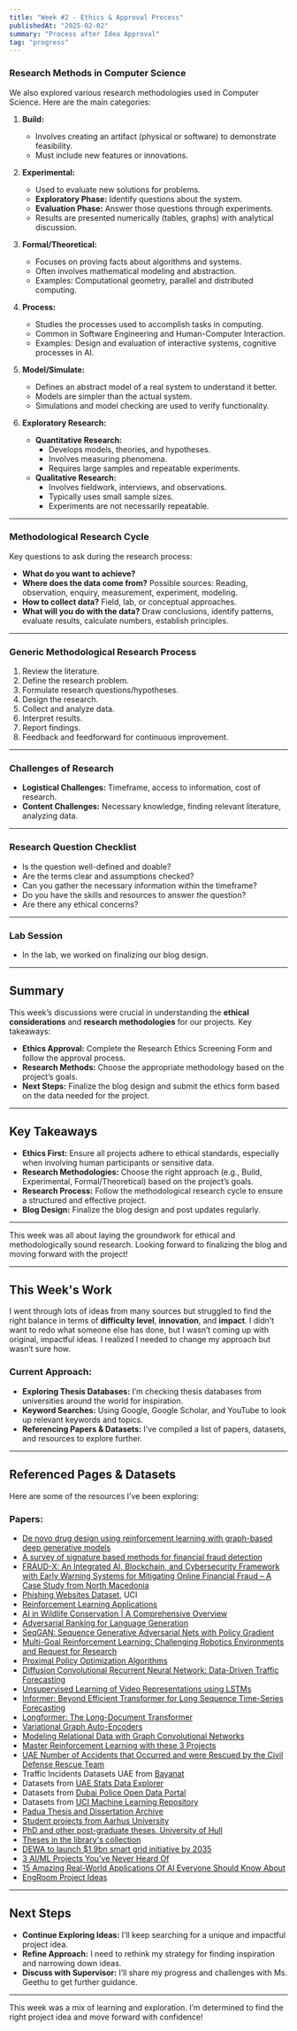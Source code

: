 ```yaml
---
title: "Week #2 - Ethics & Approval Process"
publishedAt: "2025-02-02"
summary: "Process after Idea Approval"
tag: "progress"
---
```


### Research Methods in Computer Science

We also explored various research methodologies used in Computer Science. Here are the main categories:

1. **Build:**
   - Involves creating an artifact (physical or software) to demonstrate feasibility.
   - Must include new features or innovations.

2. **Experimental:**
   - Used to evaluate new solutions for problems.
   - **Exploratory Phase:** Identify questions about the system.
   - **Evaluation Phase:** Answer those questions through experiments.
   - Results are presented numerically (tables, graphs) with analytical discussion.

3. **Formal/Theoretical:**
   - Focuses on proving facts about algorithms and systems.
   - Often involves mathematical modeling and abstraction.
   - Examples: Computational geometry, parallel and distributed computing.

4. **Process:**
   - Studies the processes used to accomplish tasks in computing.
   - Common in Software Engineering and Human-Computer Interaction.
   - Examples: Design and evaluation of interactive systems, cognitive processes in AI.

5. **Model/Simulate:**
   - Defines an abstract model of a real system to understand it better.
   - Models are simpler than the actual system.
   - Simulations and model checking are used to verify functionality.

6. **Exploratory Research:**
   - **Quantitative Research:**
     - Develops models, theories, and hypotheses.
     - Involves measuring phenomena.
     - Requires large samples and repeatable experiments.
   - **Qualitative Research:**
     - Involves fieldwork, interviews, and observations.
     - Typically uses small sample sizes.
     - Experiments are not necessarily repeatable.

---

### Methodological Research Cycle

Key questions to ask during the research process:
- **What do you want to achieve?**
- **Where does the data come from?** Possible sources: Reading, observation, enquiry, measurement, experiment, modeling.
- **How to collect data?** Field, lab, or conceptual approaches.
- **What will you do with the data?** Draw conclusions, identify patterns, evaluate results, calculate numbers, establish principles.

---

### Generic Methodological Research Process
1. Review the literature.
2. Define the research problem.
3. Formulate research questions/hypotheses.
4. Design the research.
5. Collect and analyze data.
6. Interpret results.
7. Report findings.
8. Feedback and feedforward for continuous improvement.

---

### Challenges of Research
- **Logistical Challenges:** Timeframe, access to information, cost of research.
- **Content Challenges:** Necessary knowledge, finding relevant literature, analyzing data.

---

### Research Question Checklist
- Is the question well-defined and doable?
- Are the terms clear and assumptions checked?
- Can you gather the necessary information within the timeframe?
- Do you have the skills and resources to answer the question?
- Are there any ethical concerns?

---

### Lab Session
- In the lab, we worked on finalizing our blog design.

---

## Summary

This week’s discussions were crucial in understanding the **ethical considerations** and **research methodologies** for our projects. Key takeaways:
- **Ethics Approval:** Complete the Research Ethics Screening Form and follow the approval process.
- **Research Methods:** Choose the appropriate methodology based on the project’s goals.
- **Next Steps:** Finalize the blog design and submit the ethics form based on the data needed for the project.

---

## Key Takeaways
- **Ethics First:** Ensure all projects adhere to ethical standards, especially when involving human participants or sensitive data.
- **Research Methodologies:** Choose the right approach (e.g., Build, Experimental, Formal/Theoretical) based on the project’s goals.
- **Research Process:** Follow the methodological research cycle to ensure a structured and effective project.
- **Blog Design:** Finalize the blog design and post updates regularly.

---

This week was all about laying the groundwork for ethical and methodologically sound research. Looking forward to finalizing the blog and moving forward with the project!

---

## This Week's Work

I went through lots of ideas from many sources but struggled to find the right balance in terms of **difficulty level**, **innovation**, and **impact**. I didn’t want to redo what someone else has done, but I wasn’t coming up with original, impactful ideas. I realized I needed to change my approach but wasn’t sure how.

### Current Approach:
- **Exploring Thesis Databases:** I’m checking thesis databases from universities around the world for inspiration.
- **Keyword Searches:** Using Google, Google Scholar, and YouTube to look up relevant keywords and topics.
- **Referencing Papers & Datasets:** I’ve compiled a list of papers, datasets, and resources to explore further.

---

## Referenced Pages & Datasets

Here are some of the resources I’ve been exploring:

### Papers:
- [De novo drug design using reinforcement learning with graph-based deep generative models](https://chemrxiv.org/engage/chemrxiv/article-details/60fc07bd171fc7a0adb87039)
- [A survey of signature based methods for financial fraud detection](https://doi.org/10.1016/j.cose.2009.02.001)
- [FRAUD-X: An Integrated AI, Blockchain, and Cybersecurity Framework with Early Warning Systems for Mitigating Online Financial Fraud – A Case Study from North Macedonia](https://ieeexplore.ieee.org/abstract/document/10908824)
- [Phishing Websites Dataset](https://archive.ics.uci.edu/dataset/327/phishing+websites), UCI
- [Reinforcement Learning Applications](https://arxiv.org/abs/1908.06973)
- [AI in Wildlife Conservation | A Comprehensive Overview](https://saiwa.ai/blog/ai-in-wildlife-conservation/)
- [Adversarial Ranking for Language Generation](https://proceedings.neurips.cc/paper_files/paper/2017/file/bf201d5407a6509fa536afc4b380577e-Paper.pdf)
- [SeqGAN: Sequence Generative Adversarial Nets with Policy Gradient](https://paperswithcode.com/paper/seqgan-sequence-generative-adversarial-nets)
- [Multi-Goal Reinforcement Learning: Challenging Robotics Environments and Request for Research](https://paperswithcode.com/paper/multi-goal-reinforcement-learning-challenging)
- [Proximal Policy Optimization Algorithms](https://paperswithcode.com/paper/proximal-policy-optimization-algorithms)
- [Diffusion Convolutional Recurrent Neural Network: Data-Driven Traffic Forecasting](https://arxiv.org/pdf/1707.01926v3)
- [Unsupervised Learning of Video Representations using LSTMs](https://paperswithcode.com/paper/unsupervised-learning-of-video)
- [Informer: Beyond Efficient Transformer for Long Sequence Time-Series Forecasting](https://paperswithcode.com/paper/informer-beyond-efficient-transformer-for)
- [Longformer: The Long-Document Transformer](https://paperswithcode.com/paper/longformer-the-long-document-transformer)
- [Variational Graph Auto-Encoders](https://paperswithcode.com/paper/variational-graph-auto-encoders)
- [Modeling Relational Data with Graph Convolutional Networks](https://paperswithcode.com/paper/modeling-relational-data-with-graph)
- [Master Reinforcement Learning with these 3 Projects](https://www.youtube.com/watch?v=qTY4Rr-x5q0)
- [UAE Number of Accidents that Occurred and were Rescued by the Civil Defense Rescue Team](https://uaestat.fcsc.gov.ae/vis?lc=en&fs[0]=FCSC%20-%20Statistical%20Hierarchy%2C0%7CTraffic%20Accidents%23SJU_TA%23&pg=0&fc=FCSC%20-%20Statistical%20Hierarchy&snb=13&df[ds]=FCSC-RDS&df[id]=DF_CIVIL_RESC&df[ag]=FCSA&df[vs]=3.0.0&pd=2020%2C&dq=...A........&ly[rw]=TIME_PERIOD&ly[cl]=CIVIL_RESC&ly[rs]=REF_AREA&to[TIME_PERIOD]=false)
- Traffic Incidents Datasets UAE from [Bayanat](https://bayanat.ae/)
- Datasets from [UAE Stats Data Explorer](https://uaestat.fcsc.gov.ae/?lc=en&fs[0]=FCSC%20-%20Statistical%20Hierarchy%2C0%7CTraffic%20Accidents%23SJU_TA%23&pg=0&fc=FCSC%20-%20Statistical%20Hierarchy&snb=13)
- Datasets from [Dubai Police Open Data Portal](https://www.dubaipolice.gov.ae/wps/portal/home/opendata/!ut/p/z0/04_Sj9CPykssy0xPLMnMz0vMAfIjo8zi_T29HQ2NvA18_V2NzQwCA_y9Ayy83Y3cDU30g1Pz9AuyHRUBjXStxQ!!/)
- Datasets from [UCI Machine Learning Repository](https://archive.ics.uci.edu/)
- [Padua Thesis and Dissertation Archive](https://thesis.unipd.it/community-list)
- [Student projects from Aarhus University](https://library.au.dk/en/resources/theses)
- [PhD and other post-graduate theses, University of Hull](https://www.hull.ac.uk/choose-hull/study-at-hull/library/resources/theses-and-dissertations)
- [Theses in the library's collection](https://www.helsinki.fi/en/helsinki-university-library/using-collections/theses)
- [DEWA to launch $1.9bn smart grid initiative by 2035](https://smartwatermagazine.com/news/dubai-electricity-and-water-authority-dewa/dewa-launch-19bn-smart-grid-initiative-2035#:~:text=In%202014%2C%20DEWA%20developed%20its,to%20emerging%20opportunities%20and%20requirements.)
- [3 AI/ML Projects You've Never Heard Of](https://www.youtube.com/watch?v=Mm8FPuhkQ6c)
- [15 Amazing Real-World Applications Of AI Everyone Should Know About](https://www.forbes.com/sites/bernardmarr/2023/05/10/15-amazing-real-world-applications-of-ai-everyone-should-know-about/)
- [EngRoom Project Ideas](https://www.enggroom.com/ProjectIdeas.aspx)

---

## Next Steps

- **Continue Exploring Ideas:** I’ll keep searching for a unique and impactful project idea.
- **Refine Approach:** I need to rethink my strategy for finding inspiration and narrowing down ideas.
- **Discuss with Supervisor:** I’ll share my progress and challenges with Ms. Geethu to get further guidance.

---

This week was a mix of learning and exploration. I’m determined to find the right project idea and move forward with confidence!